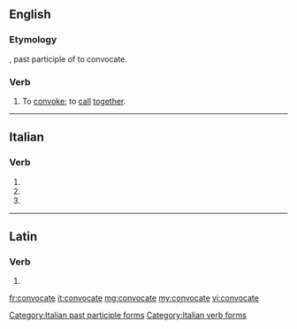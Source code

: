 ==English==

===Etymology===
{{etyl|la|en}} {{lena}} {{term|convocatus|lang=la}}, past participle of {{term|convocare|lang=la}} to convocate.

===Verb===
{{en-verb|convocat|ed}}

# {{context|obsolete|transitive|lang=en}} To [[convoke]]; to [[call]] [[together]].
#: {{rfquotek|May (Lucan)}}

{{Webster 1913}}

----

==Italian==

===Verb===
{{head|it|verb form}}

# {{conjugation of|convocare||2|p|pres|ind|lang=it}}
# {{conjugation of|convocare||2|p|imp|lang=it}}
# {{feminine plural of|convocato|lang=it}}

[[Category:Italian past participle forms]]
[[Category:Italian verb forms]]

----

==Latin==

===Verb===
{{la-verb-form|convocāte}}

# {{conjugation of|convocō||2|p|pres|act|imp|lang=la}}

[[fr:convocate]]
[[it:convocate]]
[[mg:convocate]]
[[my:convocate]]
[[vi:convocate]]